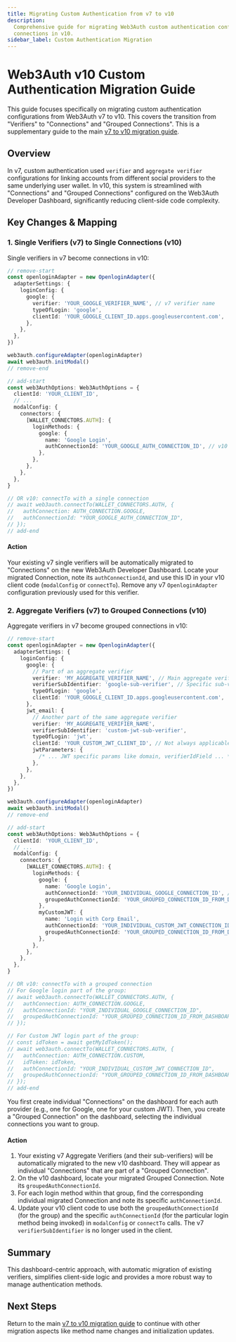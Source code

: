 ```yaml
---
title: Migrating Custom Authentication from v7 to v10
description:
  Comprehensive guide for migrating Web3Auth custom authentication configurations from verifiers to
  connections in v10.
sidebar_label: Custom Authentication Migration
---
```



# Web3Auth v10 Custom Authentication Migration Guide

This guide focuses specifically on migrating custom authentication configurations from Web3Auth v7
to v10. This covers the transition from "Verifiers" to "Connections" and "Grouped Connections". This
is a supplementary guide to the main [v7 to v10 migration guide](../README.mdx).

## Overview

In v7, custom authentication used `verifier` and `aggregate verifier` configurations for linking
accounts from different social providers to the same underlying user wallet. In v10, this system is
streamlined with "Connections" and "Grouped Connections" configured on the Web3Auth Developer
Dashboard, significantly reducing client-side code complexity.

## Key Changes & Mapping

### 1. Single Verifiers (v7) to Single Connections (v10)

Single verifiers in v7 become connections in v10:

```typescript
// remove-start
const openloginAdapter = new OpenloginAdapter({
  adapterSettings: {
    loginConfig: {
      google: {
        verifier: 'YOUR_GOOGLE_VERIFIER_NAME', // v7 verifier name
        typeOfLogin: 'google',
        clientId: 'YOUR_GOOGLE_CLIENT_ID.apps.googleusercontent.com',
      },
    },
  },
})

web3auth.configureAdapter(openloginAdapter)
await web3auth.initModal()
// remove-end

// add-start
const web3AuthOptions: Web3AuthOptions = {
  clientId: 'YOUR_CLIENT_ID',
  // ...
  modalConfig: {
    connectors: {
      [WALLET_CONNECTORS.AUTH]: {
        loginMethods: {
          google: {
            name: 'Google Login',
            authConnectionId: 'YOUR_GOOGLE_AUTH_CONNECTION_ID', // v10 connection ID
          },
        },
      },
    },
  },
}

// OR v10: connectTo with a single connection
// await web3auth.connectTo(WALLET_CONNECTORS.AUTH, {
//   authConnection: AUTH_CONNECTION.GOOGLE,
//   authConnectionId: "YOUR_GOOGLE_AUTH_CONNECTION_ID",
// });
// add-end
```

#### Action

Your existing v7 single verifiers will be automatically migrated to "Connections" on the new
Web3Auth Developer Dashboard. Locate your migrated Connection, note its `authConnectionId`, and use
this ID in your v10 client code (`modalConfig` or `connectTo`). Remove any v7 `OpenloginAdapter`
configuration previously used for this verifier.

### 2. Aggregate Verifiers (v7) to Grouped Connections (v10)

Aggregate verifiers in v7 become grouped connections in v10:

```typescript
// remove-start
const openloginAdapter = new OpenloginAdapter({
  adapterSettings: {
    loginConfig: {
      google: {
        // Part of an aggregate verifier
        verifier: 'MY_AGGREGATE_VERIFIER_NAME', // Main aggregate verifier name
        verifierSubIdentifier: 'google-sub-verifier', // Specific sub-verifier for Google
        typeOfLogin: 'google',
        clientId: 'YOUR_GOOGLE_CLIENT_ID.apps.googleusercontent.com',
      },
      jwt_email: {
        // Another part of the same aggregate verifier
        verifier: 'MY_AGGREGATE_VERIFIER_NAME',
        verifierSubIdentifier: 'custom-jwt-sub-verifier',
        typeOfLogin: 'jwt',
        clientId: 'YOUR_CUSTOM_JWT_CLIENT_ID', // Not always applicable for JWT
        jwtParameters: {
          /* ... JWT specific params like domain, verifierIdField ... */
        },
      },
    },
  },
})

web3auth.configureAdapter(openloginAdapter)
await web3auth.initModal()
// remove-end

// add-start
const web3AuthOptions: Web3AuthOptions = {
  clientId: 'YOUR_CLIENT_ID',
  // ...
  modalConfig: {
    connectors: {
      [WALLET_CONNECTORS.AUTH]: {
        loginMethods: {
          google: {
            name: 'Google Login',
            authConnectionId: 'YOUR_INDIVIDUAL_GOOGLE_CONNECTION_ID', // ID of the individual Google connection
            groupedAuthConnectionId: 'YOUR_GROUPED_CONNECTION_ID_FROM_DASHBOARD', // ID of the group
          },
          myCustomJWT: {
            name: 'Login with Corp Email',
            authConnectionId: 'YOUR_INDIVIDUAL_CUSTOM_JWT_CONNECTION_ID',
            groupedAuthConnectionId: 'YOUR_GROUPED_CONNECTION_ID_FROM_DASHBOARD',
          },
        },
      },
    },
  },
}

// OR v10: connectTo with a grouped connection
// For Google login part of the group:
// await web3auth.connectTo(WALLET_CONNECTORS.AUTH, {
//   authConnection: AUTH_CONNECTION.GOOGLE,
//   authConnectionId: "YOUR_INDIVIDUAL_GOOGLE_CONNECTION_ID",
//   groupedAuthConnectionId: "YOUR_GROUPED_CONNECTION_ID_FROM_DASHBOARD",
// });

// For Custom JWT login part of the group:
// const idToken = await getMyIdToken();
// await web3auth.connectTo(WALLET_CONNECTORS.AUTH, {
//   authConnection: AUTH_CONNECTION.CUSTOM,
//   idToken: idToken,
//   authConnectionId: "YOUR_INDIVIDUAL_CUSTOM_JWT_CONNECTION_ID",
//   groupedAuthConnectionId: "YOUR_GROUPED_CONNECTION_ID_FROM_DASHBOARD",
// });
// add-end
```

You first create individual "Connections" on the dashboard for each auth provider (e.g., one for
Google, one for your custom JWT). Then, you create a "Grouped Connection" on the dashboard,
selecting the individual connections you want to group.

#### Action

1. Your existing v7 Aggregate Verifiers (and their sub-verifiers) will be automatically migrated to
   the new v10 dashboard. They will appear as individual "Connections" that are part of a "Grouped
   Connection".
2. On the v10 dashboard, locate your migrated Grouped Connection. Note its
   `groupedAuthConnectionId`.
3. For each login method within that group, find the corresponding individual migrated Connection
   and note its specific `authConnectionId`.
4. Update your v10 client code to use both the `groupedAuthConnectionId` (for the group) and the
   specific `authConnectionId` (for the particular login method being invoked) in `modalConfig` or
   `connectTo` calls. The v7 `verifierSubIdentifier` is no longer used in the client.

## Summary

This dashboard-centric approach, with automatic migration of existing verifiers, simplifies
client-side logic and provides a more robust way to manage authentication methods.

## Next Steps

Return to the main [v7 to v10 migration guide](../README) to continue with other
migration aspects like method name changes and initialization updates.
